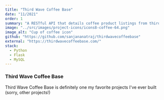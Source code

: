 ```yaml
---
title: "Third Wave Coffee Base"
date: "11/2021"
order: 1
summary: "A RESTful API that details coffee product listings from third wave coffee roasters based in Northern California."
image: "../src/images/project-icons/icons8-coffee-64.png"
image_alt: "Cup of coffee icon"
github: "https://github.com/sanjananatraj/thirdwavecoffeebase"
external: "https://thirdwavecoffeebase.com/"
stack:
  - Python
  - Flask
  - MySQL
---
```


### Third Wave Coffee Base

Third Wave Coffee Base is definitely one my favorite projects I've ever built (sorry, other projects!)
